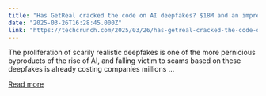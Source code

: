 ```yaml
---
title: "Has GetReal cracked the code on AI deepfakes? $18M and an impressive client list says yes"
date: "2025-03-26T16:28:45.000Z"
link: "https://techcrunch.com/2025/03/26/has-getreal-cracked-the-code-on-ai-deepfakes-18m-and-an-impressive-client-list-says-yes/"
---
```


The proliferation of scarily realistic deepfakes is one of the more pernicious byproducts of the rise of AI, and falling victim to scams based on these deepfakes is already costing companies millions ...

[Read more](https://techcrunch.com/2025/03/26/has-getreal-cracked-the-code-on-ai-deepfakes-18m-and-an-impressive-client-list-says-yes/)
